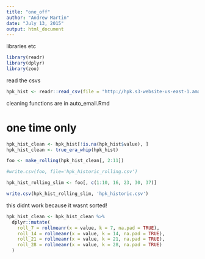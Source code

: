 ```yaml
---
title: "one_off"
author: "Andrew Martin"
date: "July 13, 2015"
output: html_document
---
```


libraries etc
```r
library(readr)
library(dplyr)
library(zoo)
```

read the csvs
```r

hpk_hist <- readr::read_csv(file = "http://hpk.s3-website-us-east-1.amazonaws.com/hpk_historic.csv")

```

cleaning functions are in auto_email.Rmd

# one time only 

```r
hpk_hist_clean <- hpk_hist[!is.na(hpk_hist$value), ]
hpk_hist_clean <- true_era_whip(hpk_hist)

foo <- make_rolling(hpk_hist_clean[, 2:11])

#write.csv(foo, file='hpk_historic_rolling.csv')

hpk_hist_rolling_slim <- foo[, c(1:10, 16, 23, 30, 37)]

write.csv(hpk_hist_rolling_slim, 'hpk_historic.csv')

```

this didnt work because it wasnt sorted!

```r
hpk_hist_clean <- hpk_hist_clean %>%
  dplyr::mutate(
    roll_7 = rollmeanr(x = value, k = 7, na.pad = TRUE),
    roll_14 = rollmeanr(x = value, k = 14, na.pad = TRUE),
    roll_21 = rollmeanr(x = value, k = 21, na.pad = TRUE),
    roll_28 = rollmeanr(x = value, k = 28, na.pad = TRUE)
  )
```